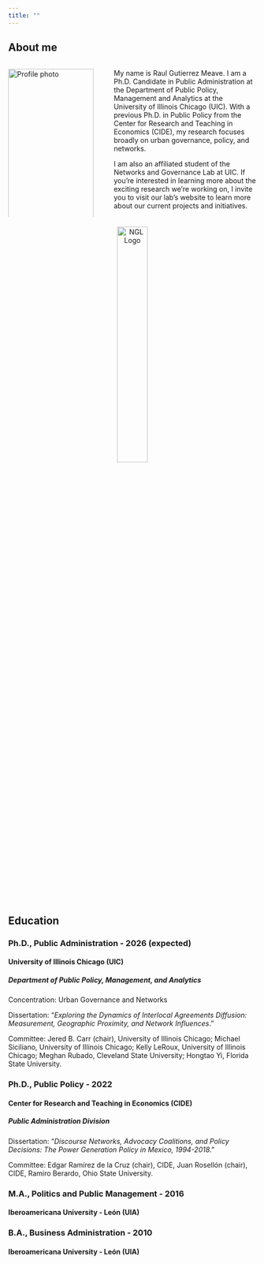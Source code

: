 ```yaml
---
title: ""
---
```


## About me

:::::: {#about-me .columns}
:::: {.column width="40%"}
::: {style="padding-right: 20px;"}
<img src="Images/Profile_photo.jpeg" alt="Profile photo" style="width: 100%;"/>
:::
::::

::: {.column width="60%"}
My name is Raul Gutierrez Meave. I am a Ph.D. Candidate in Public Administration at the Department of Public Policy, Management and Analytics at the University of Illinois Chicago (UIC). With a previous Ph.D. in Public Policy from the Center for Research and Teaching in Economics (CIDE), my research focuses broadly on urban governance, policy, and networks.

I am also an affiliated student of the Networks and Governance Lab at UIC. If you're interested in learning more about the exciting research we're working on, I invite you to visit our lab's website to learn more about our current projects and initiatives.
:::
::::::

::: {style="text-align: center; margin-top: 20px; margin-bottom: 20px;"}
<img src="Images/NGL_Logo.jpg" alt="NGL Logo" style="width: 35%;"/>
:::

## Education

### **Ph.D., Public Administration - 2026 (expected)**

#### University of Illinois Chicago (UIC)

##### Department of Public Policy, Management, and Analytics

Concentration: Urban Governance and Networks

Dissertation: “*Exploring the Dynamics of Interlocal Agreements Diffusion: Measurement, Geographic Proximity, and Network Influences*.”

Committee: Jered B. Carr (chair), University of Illinois Chicago; Michael Siciliano, University of Illinois Chicago; Kelly LeRoux, University of Illinois Chicago; Meghan Rubado, Cleveland State University; Hongtao Yi, Florida State University.

### **Ph.D., Public Policy - 2022**

#### Center for Research and Teaching in Economics (CIDE)

##### Public Administration Division

Dissertation: “*Discourse Networks, Advocacy Coalitions, and Policy Decisions: The Power Generation Policy in Mexico, 1994-2018*.”

Committee: Edgar Ramírez de la Cruz (chair), CIDE, Juan Rosellón (chair), CIDE, Ramiro Berardo, Ohio State University.

### **M.A., Politics and Public Management - 2016**

#### Iberoamericana University - León (UIA)

### **B.A., Business Administration - 2010**

#### Iberoamericana University - León (UIA)
